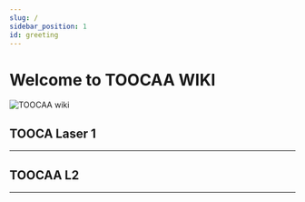 ```yaml
---
slug: /
sidebar_position: 1
id: greeting
---
```


# Welcome to TOOCAA WIKI

![TOOCAA wiki](http://wiki-toocaa.oss-cn-hongkong.aliyuncs.com/11wiki.png)



## TOOCA Laser 1
---

<cardbox>
  <card
    href="tooca-l1-laser-engraver/"
    title="Tooca L1 Laser Engraver"
    description=""
    img={'https://wiki-media-ef.oss-cn-hongkong.aliyuncs.com/i18n/en/docusaurus-plugin-content-docs/current/tooca-l1-laser-engraver/images/tooca-laser-1-icon.png'}
  />
</cardbox>

## TOOCAA L2
---

<cardbox>
  <card
    href="toocaal2/"
    title="TOOCAA L2 Laser Engraver"
    description="TOOCAA L2: Expert of Safe Engraving"
    img={'http://wiki-toocaa.oss-cn-hongkong.aliyuncs.com/wiki/5.jpg'}
  />
</cardbox>
